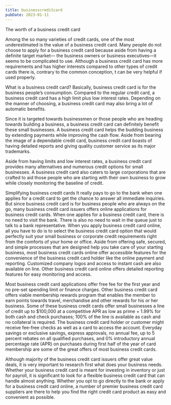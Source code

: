 ```yaml
---
title: businesscreditcard
pubDate: 2023-01-11
---
```


The worth of a business credit card

Among the so many varieties of credit cards, one of the most underestimated is the value of a business credit card. Many people do not choose to apply for a business credit card because aside from having a definite target market— the business owners or business executives—it seems to be complicated to use. Although a business credit card has more requirements and has higher interests compared to other types of credit cards there is, contrary to the common conception, t can be very helpful if used properly. 

What is a business credit card?
Basically, business credit card is for the business people’s consumption. Compared to the regular credit card, a business credit card has a high limit plus low interest rates. Depending on the manner of choosing, a business credit card may also bring a lot of automatic benefits. 

Since it is targeted towards businessmen or those people who are heading towards building a business, a business credit card can definitely benefit these small businesses. A business credit card helps the budding business by extending payments while improving the cash flow. Aside from bearing the image of a dependable credit card, business credit card boasts of having detailed reports and giving quality customer service as its major trademarks.

Aside from having limits and low interest rates, a business credit card provides many alternatives and numerous credit options for small businesses. A business credit card also caters to large corporations that are crafted to aid those people who are starting with their own business to grow while closely monitoring the baseline of credit. 

Simplifying business credit cards
It really pays to go to the bank when one applies for a credit card to get the chance to answer all immediate inquiries. But since business credit card is for business people who are always on the go, many business credit card issuers offers online applications for business credit cards.  When one applies for a business credit card, there is no need to visit the bank. There is also no need to wait in the queue just to talk to a bank representative. When you apply business credit card online, all you have to do is to select the business credit card option that would perfectly suit your small business or corporate credit requirements right from the comforts of your home or office. Aside from offering safe, secured, and simple processes that are designed help you take care of your starting business, most business credit cards online offer accessible features for the convenience of the business credit card holder like the online payment and reporting. Customized company logos and access to instant cash are also available on line. Other business credit card online offers detailed reporting features for easy monitoring and access. 

Most business credit card applications offer free fee for the first year and no pre-set spending limit or finance charges. Other business credit card offers viable membership rewards program that enables the member to earn points towards travel, merchandise and other rewards for his or her business. Some of these business credit cards offer small businesses a line of credit up to $100,000 at a competitive APR as low as prime + 1.99% for both cash and check purchases; 100% of the line is available as cash and no collateral is required. The business credit card holder or customer might receive fee-free checks as well as a card to access the account. Everyday savings or exclusive savings, express approvals, no annual fee, up to 5 percent rebates on all qualified purchases, and 0% introductory annual percentage rate (APR) on purchases during first half of the year of card membership are some of the great offers of most business credit cards. 

Although majority of the business credit card issuers offer great value deals, it is very important to research first what does your business needs. Whether your business credit card is meant for investing in inventory or just for payroll, it is significant to look for a flexible business credit card that can handle almost anything. Whether you opt to go directly to the bank or apply for a business credit card online, a number of premier business credit card suppliers are there to help you find the right credit card product as easy and convenient as possible.